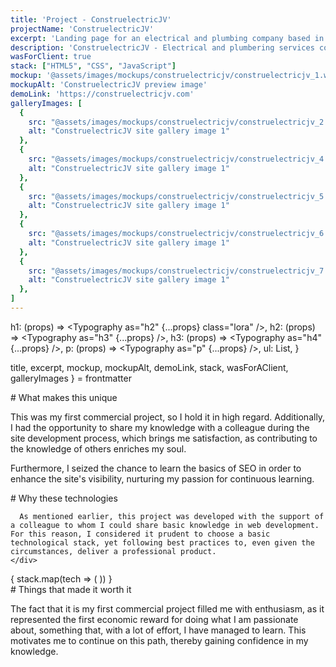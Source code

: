 ```yaml
---
title: 'Project - ConstruelectricJV'
projectName: 'ConstruelectricJV'
excerpt: 'Landing page for an electrical and plumbing company based in Chile.'
description: 'ConstruelectricJV - Electrical and plumbering services company based in Chile.'
wasForClient: true
stack: ["HTML5", "CSS", "JavaScript"]
mockup: '@assets/images/mockups/construelectricjv/construelectricjv_1.webp'
mockupAlt: 'ConstruelectricJV preview image'
demoLink: 'https://construelectricjv.com'
galleryImages: [
  {
    src: "@assets/images/mockups/construelectricjv/construelectricjv_2.webp",
    alt: "ConstruelectricJV site gallery image 1"
  },
  {
    src: "@assets/images/mockups/construelectricjv/construelectricjv_4.webp",
    alt: "ConstruelectricJV site gallery image 1"
  },
  {
    src: "@assets/images/mockups/construelectricjv/construelectricjv_5.webp",
    alt: "ConstruelectricJV site gallery image 1"
  },
  {
    src: "@assets/images/mockups/construelectricjv/construelectricjv_6.webp",
    alt: "ConstruelectricJV site gallery image 1"
  },
  {
    src: "@assets/images/mockups/construelectricjv/construelectricjv_7.webp",
    alt: "ConstruelectricJV site gallery image 1"
  },
]
---
```



  h1: (props) => <Typography as="h2" {...props} class="lora" />,
  h2: (props) => <Typography as="h3" {...props} />,
  h3: (props) => <Typography as="h4" {...props} />,
  p: (props) => <Typography as="p" {...props} />,
  ul: List,
}

  title,
  excerpt,
  mockup,
  mockupAlt,
  demoLink,
  stack,
  wasForAClient,
  galleryImages
} = frontmatter

<Row paddedRight>
  # What makes this unique

  This was my first commercial project, so I hold it in high regard. Additionally, I had the opportunity to share my knowledge with a colleague during the site development process, which brings me satisfaction, as contributing to the knowledge of others enriches my soul.

  Furthermore, I seized the chance to learn the basics of SEO in order to enhance the site's visibility, nurturing my passion for continuous learning.
</Row>

<Row evenColumns inverted>
  <div>
    <div>
      # Why these technologies

      As mentioned earlier, this project was developed with the support of a colleague to whom I could share basic knowledge in web development. For this reason, I considered it prudent to choose a basic technological stack, yet following best practices to, even given the circumstances, deliver a professional product.
    </div>
  </div>
  <div>
    {
      stack.map(tech => (
        <TechCard tech={tech} />
      ))
    }
  </div>
</Row>

<Row paddedRight>
  # Things that made it worth it

  The fact that it is my first commercial project filled me with enthusiasm, as it represented the first economic reward for doing what I am passionate about, something that, with a lot of effort, I have managed to learn. This motivates me to continue on this path, thereby gaining confidence in my knowledge.
</Row>
